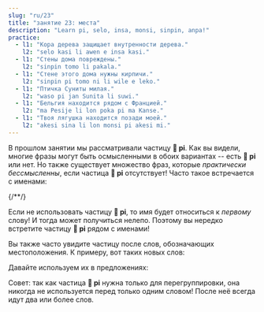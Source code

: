 ```yaml
---
slug: "ru/23"
title: "занятие 23: места"
description: "Learn pi, selo, insa, monsi, sinpin, anpa!"
practice:
  - l1: "Кора дерева защищает внутренности дерева."
    l2: "selo kasi li awen e insa kasi."
  - l1: "Стены дома повреждены."
    l2: "sinpin tomo li pakala."
  - l1: "Стене этого дома нужны кирпичи."
    l2: "sinpin pi tomo ni li wile e leko."
  - l1: "Птичка Суниты милая."
    l2: "waso pi jan Sunita li suwi."
  - l1: "Бельгия находится рядом с Францией."
    l2: "ma Pesije li lon poka pi ma Kanse."
  - l1: "Твоя лягушка находится позади моей."
    l2: "akesi sina li lon monsi pi akesi mi."
---
```



В прошлом занятии мы рассматривали частицу **󱥍 pi**. Как вы видели, многие фразы могут быть осмысленными в обоих вариантах -- есть **󱥍 pi** или нет. Но также существует множество фраз, которые *практически бессмысленны*, если частица **󱥍 pi** отсутствует! Часто такое встречается с именами:

<List>
    {/*<Word sl="pi" m="" />*/}
    <Sentence sl="soweli pi jan Ema" m="Собака Эммы" />
    <Sentence sl="soweli jan Ema" m="Человеко-собака по имени Эмма (???)" />
    <Sentence sl="toki pi jan Mili" m="Речь Милли" />
    <Sentence sl="toki jan Mili" m="Человеческая речь по имени Милли (???)" />
</List>

Если не использовать частицу **󱥍 pi**, то имя будет относиться к *первому* слову! И тогда может получиться нелепо. Поэтому вы нередко встретите частицу **󱥍 pi** рядом с именами!

Вы также часто увидите частицу после слов, обозначающих местоположения. К примеру, вот таких новых слов:

<List>
    <Word sl="selo" m="кожа, кожура, оболочка, кора" />
    <Word sl="insa" m="нутро, центр, середина" />
    <Word sl="monsi" m="спина, задняя часть" />
    <Word sl="sinpin" m="лицо, передняя часть, фасад, стена" />
    <Word sl="anpa" m="низ; унизить, побороть" />
</List>

Давайте используем их в предложениях:

<List>
    <Sentence sl="selo kasi li kiwen." m="Кора дерева твёрдая." />
    <Sentence sl="selo pi kasi ni li pakala." m="Кора этого дерева повреждена." />
    <Sentence sl="soweli li lon insa tomo." m="Кошка находится внутри дома." />
    <Sentence sl="o tawa insa pi tomo mi!" m="Иди внутрь моего дома!" />
    <Sentence sl="sinpin pi jan Ali li pona." m="Лицо Али приятное." />
    <Sentence sl="mani li lon anpa pi telo suli." m="Сокровище находится на дне океана." />
</List>

Совет: так как частица **󱥍 pi** нужна только для перегруппировки, она никогда не используется перед только одним словом! После неё всегда идут два или более слов.

<Practice exercises={frontmatter.practice} />
